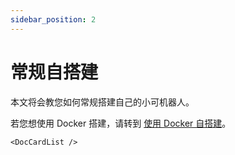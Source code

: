 ```yaml
---
sidebar_position: 2
---
```


# 常规自搭建

本文将会教您如何常规搭建自己的小可机器人。

若您想使用 Docker 搭建，请转到 [使用 Docker 自搭建](/docs/development/deploy/deploy_docker)。

```mdx-code-block
<DocCardList />
```